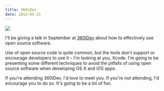 ```yaml
---
title: 360iDev
date: 2013-05-21
---
```



 ![](./A4BC2C0C85A74565A84E56689C82C466.png)

I'll be giving a talk in September at [360iDev](http://360idev.com) about how to effectively use open source software.

Use of open source code is quite common, but the tools don't support or encourage developers to use it – I'm looking at you, Xcode. I'm going to be presenting some different techniques to avoid the pitfalls of using open source software when developing OS X and iOS apps.

If you're attending 360iDev, I'd love to meet you. If you're not attending, I'd encourage you to do so. It's going to be a lot of fun.


  